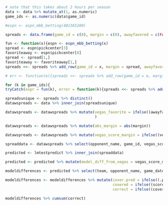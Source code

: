 ```{r}
# note that this takes about 2 hours per season
data <- data %>% mutate_at(1, as.numeric)
game_ids <- as.numeric(data$game_id)

#espn <- espn_mbb_betting(401365200)

spreads <- data.frame(game_id = c(0), margin = c(0), awayfavored = c(FALSE))

fun <- function(x){espn <- espn_mbb_betting(x)
spread <- espn$pickcenter[3]
favoriteaway <- espn$pickcenter[8]
spread <- spread[1,]
favoriteaway <- favoriteaway[1,]
spreads <<- spreads %>% add_row(game_id = x, margin = spread, awayfavored = favoriteaway)}

# err <- function(e){spreads <<- spreads %>% add_row(game_id = e, margin = NA, awayfavored = NA)}

for (k in game_ids){
tryCatch(expr = fun(k), error = function(k){spreads <<- spreads %>% add_row(game_id = NA, margin = NA, awayfavored = NA)})}
```

```{r}
spreadsunique <- spreads %>% distinct()
datawspreads <- data %>% inner_join(spreadsunique)
```

```{r}
datawspreads <- datawspreads %>% mutate(vegas_favorite = ifelse((awayfavored == 1 & home_away == "AWAY"), 1, ifelse((awayfavored == 0 & home_away == "HOME"), 1, 0))
                                        )
```

```{r}
datawspreads <- datawspreads %>% mutate(abs_margin = abs(margin))

datawspreads <- datawspreads %>% mutate(vegas_score_margin = ifelse((vegas_favorite == 1), abs_margin, -abs_margin))

spreaddata <- datawspreads %>% select(opponent_name, game_id, vegas_score_margin)
```

```{r}
predicted <- lmtestpredict %>% inner_join(spreaddata)
```

```{r}
predicted <- predicted %>% mutate(model_diff_from_vegas = vegas_score_margin - .pred)

modeldifferences <- predicted %>% select(team, opponent_name, game_date, vegas_score_margin, .pred, model_diff_from_vegas, score_margin, TeamResult) %>% filter(abs(model_diff_from_vegas)>10)

modeldifferences <- modeldifferences %>% mutate(cover.pred = ifelse((.pred - vegas_score_margin > 0),1,0),
                                                covered = ifelse((score_margin - vegas_score_margin > 0),1, 0),
                                                correct = ifelse((cover.pred == covered), 1, 0))
```

```{r}
modeldifferences %>% cumsum(correct)
```

